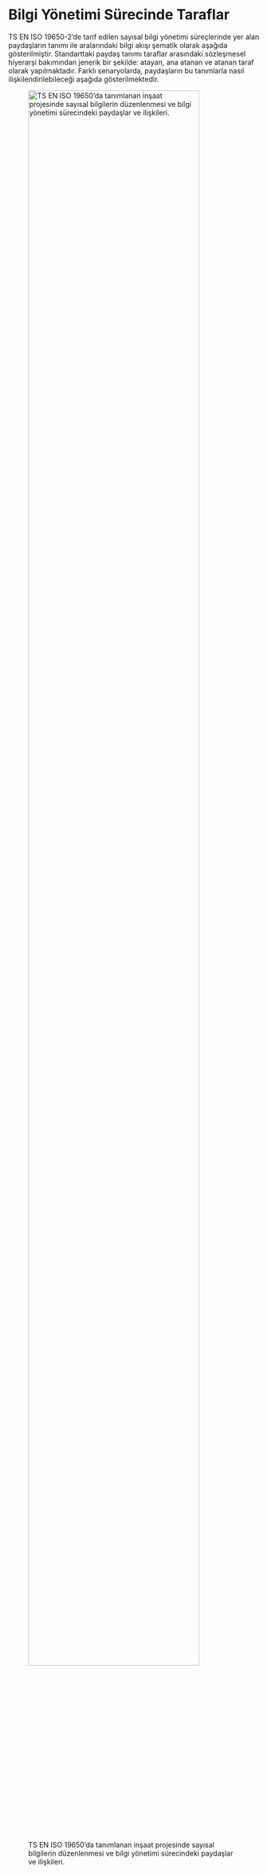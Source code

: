 # Bilgi Yönetimi Sürecinde Taraflar {#sec-bim-taraflar}

TS EN ISO 19650-2'de tarif edilen sayısal bilgi yönetimi süreçlerinde yer alan paydaşların tanımı ile aralarındaki bilgi akışı şematik olarak aşağıda gösterilmiştir. Standarttaki paydaş tanımı taraflar arasındaki sözleşmesel hiyerarşi bakımından jenerik bir şekilde: atayan, ana atanan ve atanan taraf olarak yapılmaktadır. Farklı senaryolarda, paydaşların bu tanımlarla nasıl ilişkilendirilebileceği aşağıda gösterilmektedir.

![TS EN ISO 19650'da tanımlanan inşaat projesinde sayısal bilgilerin düzenlenmesi ve bilgi yönetimi sürecindeki paydaşlar ve ilişkileri.](/images/rehber-surec-taraflar.png){width=90%}
